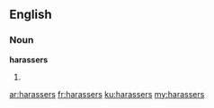 ==English==
===Noun===
'''harassers'''

#{{plural of|[[harasser]]}}

[[ar:harassers]]
[[fr:harassers]]
[[ku:harassers]]
[[my:harassers]]